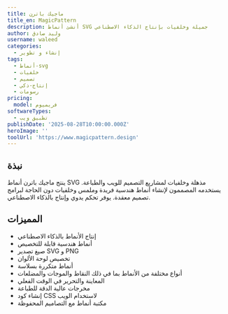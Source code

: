 ```yaml
---
title: ماجيك باترن
title_en: MagicPattern
description: أنشئ أنماط SVG جميلة وخلفيات بإنتاج الذكاء الاصطناعي
author: وليد صادق
username: waleed
categories:
  - إنشاء و تطوير
tags:
  - أنماط-svg
  - خلفيات
  - تصميم
  - إنتاج-ذكي
  - رسومات
pricing:
  model: فريميوم
softwareTypes:
  - تطبيق ويب
publishDate: '2025-08-28T10:00:00.000Z'
heroImage: ''
toolUrl: 'https://www.magicpattern.design'
---
```

## نبذة
ينتج ماجيك باترن أنماط SVG مذهلة وخلفيات لمشاريع التصميم للويب والطباعة. يستخدمه المصممون لإنشاء أنماط هندسية فريدة وملمس وخلفيات دون الحاجة لبرامج تصميم معقدة. يوفر تحكم يدوي وإنتاج بالذكاء الاصطناعي.

## المميزات
- إنتاج الأنماط بالذكاء الاصطناعي
- أنماط هندسية قابلة للتخصيص
- صيغ تصدير SVG و PNG
- تخصيص لوحة الألوان
- أنماط متكررة بسلاسة
- أنواع مختلفة من الأنماط بما في ذلك النقاط والموجات والمضلعات
- المعاينة والتحرير في الوقت الفعلي
- مخرجات عالية الدقة للطباعة
- إنشاء كود CSS لاستخدام الويب
- مكتبة أنماط مع التصاميم المحفوظة

